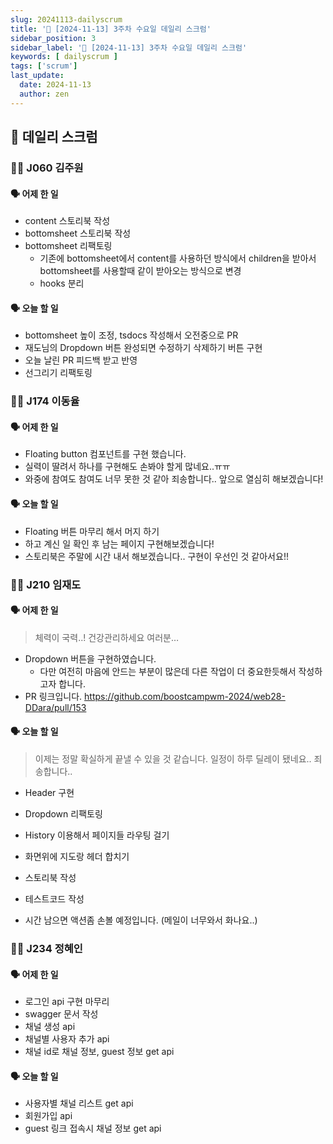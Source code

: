 ```yaml
---
slug: 20241113-dailyscrum
title: '🏃 [2024-11-13] 3주차 수요일 데일리 스크럼'
sidebar_position: 3
sidebar_label: '🏃 [2024-11-13] 3주차 수요일 데일리 스크럼'
keywords: [ dailyscrum ]
tags: ['scrum']
last_update:
  date: 2024-11-13
  author: zen
---
```


## 🏃 데일리 스크럼

### 🧑‍💻 J060 김주원

#### 🗣️ 어제 한 일

- content 스토리북 작성
- bottomsheet 스토리북 작성
- bottomsheet 리팩토링
  - 기존에 bottomsheet에서 content를 사용하던 방식에서 children을 받아서 bottomsheet를 사용할때 같이 받아오는 방식으로 변경
  - hooks 분리

#### 🗣️ 오늘 할 일

- bottomsheet 높이 조정, tsdocs 작성해서 오전중으로 PR
- 재도님의 Dropdown 버튼 완성되면 수정하기 삭제하기 버튼 구현
- 오늘 날린 PR 피드백 받고 반영
- 선그리기 리팩토링

### 🧑‍💻 J174 이동율

#### 🗣️ 어제 한 일

- Floating button 컴포넌트를 구현 했습니다.
- 실력이 딸려서 하나를 구현해도 손봐야 할게 많네요..ㅠㅠ
- 와중에 참여도 참여도 너무 못한 것 같아 죄송합니다.. 앞으로 열심히 해보겠습니다!

#### 🗣️ 오늘 할 일

- Floating 버튼 마무리 해서 머지 하기
- 하고 계신 일 확인 후 남는 페이지 구현해보겠습니다!
- 스토리북은 주말에 시간 내서 해보겠습니다.. 구현이 우선인 것 같아서요!!

### 🧑‍💻 J210 임재도

#### 🗣️ 어제 한 일

> 체력이 국력..! 건강관리하세요 여러분…
>
- Dropdown 버튼을 구현하였습니다.
  - 다만 여전히 마음에 안드는 부분이 많은데 다른 작업이 더 중요한듯해서 작성하고자 합니다.
- PR 링크입니다. https://github.com/boostcampwm-2024/web28-DDara/pull/153

#### 🗣️ 오늘 할 일

> 이제는 정말 확실하게 끝낼 수 있을 것 같습니다. 일정이 하루 딜레이 됐네요.. 죄송합니다..
>
- Header 구현
- Dropdown 리팩토링
- History 이용해서 페이지들 라우팅 걸기
- 화면위에 지도랑 헤더 합치기

- 스토리북 작성
- 테스트코드 작성

- 시간 남으면 액션좀 손볼 예정입니다. (메일이 너무와서 화나요..)

### 🧑‍💻 J234 정혜인

#### 🗣️ 어제 한 일

- 로그인 api 구현 마무리
- swagger 문서 작성
- 채널 생성 api
- 채널별 사용자 추가 api
- 채널 id로 채널 정보, guest 정보 get api

#### 🗣️ 오늘 할 일

- 사용자별 채널 리스트 get api
- 회원가입 api
- guest 링크 접속시 채널 정보 get api